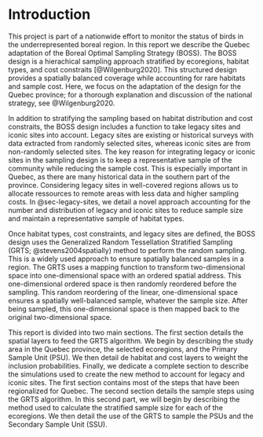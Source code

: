# Introduction

This project is part of a nationwide effort to monitor the status of birds in the underrepresented boreal region.
In this report we describe the Quebec adaptation of the Boreal Optimal Sampling Strategy (BOSS).
The BOSS design is a hierachical sampling approach stratified by ecoregions, habitat types, and cost constraits [@Wilgenburg2020].
This structured design provides a spatially balanced coverage while accounting for rare habitats and sample cost.
Here, we focus on the adaptation of the design for the Quebec province; for a thorough explanation and discussion of the national strategy, see @Wilgenburg2020.

In addition to stratifying the sampling based on habitat distribution and cost constraits, the BOSS design includes a function to take legacy sites and iconic sites into account.
Legacy sites are existing or historical surveys with data extracted from randomly selected sites, whereas iconic sites are from non-randomly selected sites.
The key reason for integrating legacy or iconic sites in the sampling design is to keep a representative sample of the community while reducing the sample cost.
This is especially important in Quebec, as there are many historical data in the southern part of the province.
Considering legacy sites in well-covered regions allows us to allocate ressources to remote areas with less data and higher sampling costs.
In @sec-legacy-sites, we detail a novel approach accounting for the number and distribution of legacy and iconic sites to reduce sample size and maintain a representative sample of habitat types.

Once habitat types, cost constraints, and legacy sites are defined, the BOSS design uses the Generalized Random Tessellation Stratified Sampling (GRTS; @stevens2004spatially) method to perform the random sampling.
This is a widely used approach to ensure spatially balanced samples in a region.
The GRTS uses a mapping function to transform two-dimensional space into one-dimensional space with an ordered spatial address.
This one-dimensional ordered space is then randomly reordered before the sampling.
This random reordering of the linear, one-dimensional space ensures a spatially well-balanced sample, whatever the sample size.
After being sampled, this one-dimensional space is then mapped back to the original two-dimensional space.

This report is divided into two main sections.
The first section details the spatial layers to feed the GRTS algorithm.
We begin by describing the study area in the Quebec province, the selected ecoregions, and the Primary Sample Unit (PSU).
We then detail de habitat and cost layers to weight the inclusion probabilities.
Finally, we dedicate a complete section to describe the simulations used to create the new method to account for legacy and iconic sites.
The first section contains most of the steps that have been regionalized for Quebec.
The second section details the sample steps using the GRTS algorithm.
In this second part, we will begin by describing the method used to calculate the stratified sample size for each of the ecoregions.
We then detail the use of the GRTS to sample the PSUs and the Secondary Sample Unit (SSU).
